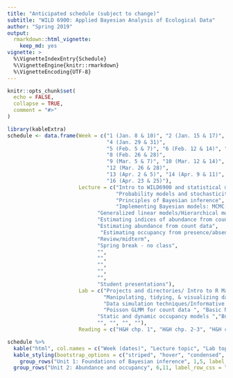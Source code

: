 ```yaml
---
title: "Anticipated schedule (subject to change)"
subtitle: "WILD 6900: Applied Bayesian Analysis of Ecological Data"
author: "Spring 2019"
output: 
  rmarkdown::html_vignette:
    keep_md: yes
vignette: >
  %\VignetteIndexEntry{Schedule}
  %\VignetteEngine{knitr::rmarkdown}
  %\VignetteEncoding{UTF-8}
---
```


```r
knitr::opts_chunk$set(
  echo = FALSE,
  collapse = TRUE,
  comment = "#>"
)
```


```r
library(kableExtra)
schedule <- data.frame(Week = c("1 (Jan. 8 & 10)", "2 (Jan. 15 & 17)", "3 (Jan. 22 & 24)", 
                                "4 (Jan. 29 & 31)",
                                "5 (Feb. 5 & 7)", "6 (Feb. 12 & 14)", "7 (Feb. 19 & 21)", 
                                "8 (Feb. 26 & 28)",
                                "9 (Mar. 5 & 7)", "10 (Mar. 12 & 14)", "11 (Mar. 19 & 21)", 
                                "12 (Mar. 26 & 28)",
                                "13 (Apr. 2 & 5)", "14 (Apr. 9 & 11)", "15 (Apr. 16 & 18)", 
                                "16 (Apr. 23 & 25)"),
                       Lecture = c("Intro to WILD6900 and statistical modeling in ecology", 
                                   "Probability models and stochasticity", 
                                   "Principles of Bayesian inference", 
                                   "Implementing Bayesian models: MCMC samplers and JAGS",
                             "Generalized linear models/Hierarchical models", 
                             "Estimating indices of abundance from count data", 
                             "Estimating abundance from count data",
                              "Estimating occupancy from presence/absence data",
                             "Review/midterm", 
                             "Spring break - no class", 
                             "",
                             "",
                             "", 
                             "", 
                             "", 
                             "Student presentations"),
                       Lab = c("Projects and directories/ Intro to R Markdown", 
                               "Manipulating, tidying, & visualizing data in R", 
                               "Data simulation techniques/Informative priors",  "Building simple samplers in R", "Introduction to JAGS/ Regression analysis using JAGS",
                               "Poisson GLMM for count data ", "Basic N-mixture model & variations", 
                             "Static and dynamic occupancy models ","Buffer", "Spring break - no class", "", "",
                             "", "", "", ""),
                       Reading = c("H&H chp. 1", "H&H chp. 2-3", "H&H chp. 5", "H&H chp. 7", "H&H chp. 6, K&S chps. 3-4", "K&S chp. 12", "-", "-", "", "-", "", "", "", "", "", ""))

schedule %>%
  kable("html", col.names = c("Week (dates)", "Lecture topic", "Lab topic", "Reading"), align = 'c') %>%
  kable_styling(bootstrap_options = c("striped", "hover", "condensed", "responsive"), full_width = TRUE) %>%
    group_rows("Unit 1: Foundations of Bayesian inference", 1,5, label_row_css = "background-color: #333333; color: #eeeeee;") %>%
  group_rows("Unit 2: Abundance and occupancy", 6,11, label_row_css = "background-color: #333333; color: #eeeeee;") 

```
